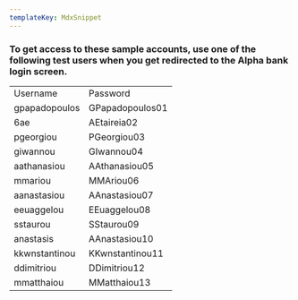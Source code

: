 ```yaml
---
templateKey: MdxSnippet
---
```



### To get access to these sample accounts, use one of the following test users when you get redirected to the Alpha bank login screen.
|||
|--- |--- |
|Username|Password|
|gpapadopoulos|GPapadopoulos01|
|6ae|AEtaireia02|
|pgeorgiou|PGeorgiou03|
|giwannou|GIwannou04|
|aathanasiou|AAthanasiou05|
|mmariou|MMAriou06|
|aanastasiou|AAnastasiou07|
|eeuaggelou|EEuaggelou08|
|sstaurou|SStaurou09|
|anastasis|AAnastasiou10|
|kkwnstantinou|KKwnstantinou11|
|ddimitriou|DDimitriou12|
|mmatthaiou|MMatthaiou13|


